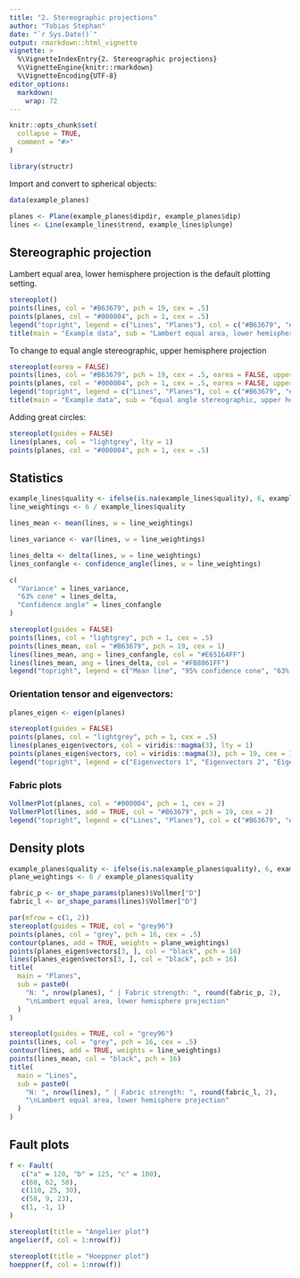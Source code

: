 ```yaml
---
title: "2. Stereographic projections"
author: "Tobias Stephan"
date: "`r Sys.Date()`"
output: rmarkdown::html_vignette
vignette: >
  %\VignetteIndexEntry{2. Stereographic projections}
  %\VignetteEngine{knitr::rmarkdown}
  %\VignetteEncoding{UTF-8}
editor_options: 
  markdown: 
    wrap: 72
---
```


```r
knitr::opts_chunk$set(
  collapse = TRUE,
  comment = "#>"
)
```

```r
library(structr)
```


Import and convert to spherical objects:
```r
data(example_planes)

planes <- Plane(example_planes$dipdir, example_planes$dip)
lines <- Line(example_lines$trend, example_lines$plunge)
```

## Stereographic projection
Lambert equal area, lower hemisphere projection is the default plotting setting.

```r
stereoplot()
points(lines, col = "#B63679", pch = 19, cex = .5)
points(planes, col = "#000004", pch = 1, cex = .5)
legend("topright", legend = c("Lines", "Planes"), col = c("#B63679", "#000004"), pch = c(19, 1), cex = 1)
title(main = "Example data", sub = "Lambert equal area, lower hemisphere projection")
```

To change to equal angle stereographic, upper hemisphere projection

```r
stereoplot(earea = FALSE)
points(lines, col = "#B63679", pch = 19, cex = .5, earea = FALSE, upper.hem = TRUE)
points(planes, col = "#000004", pch = 1, cex = .5, earea = FALSE, upper.hem = TRUE)
legend("topright", legend = c("Lines", "Planes"), col = c("#B63679", "#000004"), pch = c(19, 1), cex = 1)
title(main = "Example data", sub = "Equal angle stereographic, upper hemisphere projection")
```


Adding great circles:
```r
stereoplot(guides = FALSE)
lines(planes, col = "lightgrey", lty = 1)
points(planes, col = "#000004", pch = 1, cex = .5)
```

## Statistics
```r
example_lines$quality <- ifelse(is.na(example_lines$quality), 6, example_lines$quality) # replacing NA values with 6
line_weightings <- 6 / example_lines$quality
```


```r
lines_mean <- mean(lines, w = line_weightings)
```

```r
lines_variance <- var(lines, w = line_weightings)
```

```r
lines_delta <- delta(lines, w = line_weightings)
lines_confangle <- confidence_angle(lines, w = line_weightings)
```

```r
c(
  "Variance" = lines_variance,
  "63% cone" = lines_delta,
  "Confidence angle" = lines_confangle
)
```



```r
stereoplot(guides = FALSE)
points(lines, col = "lightgrey", pch = 1, cex = .5)
points(lines_mean, col = "#B63679", pch = 19, cex = 1)
lines(lines_mean, ang = lines_confangle, col = "#E65164FF")
lines(lines_mean, ang = lines_delta, col = "#FB8861FF")
legend("topright", legend = c("Mean line", "95% confidence cone", "63% data cone"), col = c("#B63679", "#E65164FF", "#FB8861FF"), pch = c(19, NA, NA), lty = c(NA, 1, 1), cex = .75)
```


### Orientation tensor and eigenvectors:

```r
planes_eigen <- eigen(planes)

stereoplot(guides = FALSE)
points(planes, col = "lightgrey", pch = 1, cex = .5)
lines(planes_eigen$vectors, col = viridis::magma(3), lty = 1)
points(planes_eigen$vectors, col = viridis::magma(3), pch = 19, cex = 1)
legend("topright", legend = c("Eigenvectors 1", "Eigenvectors 2", "Eigenvectors 3"), col = viridis::magma(3), pch = 19, cex = .75)
```

### Fabric plots

```r
VollmerPlot(planes, col = "#000004", pch = 1, cex = 2)
VollmerPlot(lines, add = TRUE, col = "#B63679", pch = 19, cex = 2)
legend("topright", legend = c("Lines", "Planes"), col = c("#B63679", "#000004"), pch = c(19, 1), cex = 1)
```

## Density plots
```r
example_planes$quality <- ifelse(is.na(example_planes$quality), 6, example_planes$quality) # replacing NA values with 6
plane_weightings <- 6 / example_planes$quality

fabric_p <- or_shape_params(planes)$Vollmer["D"]
fabric_l <- or_shape_params(lines)$Vollmer["D"]

par(mfrow = c(1, 2))
stereoplot(guides = TRUE, col = "grey96")
points(planes, col = "grey", pch = 16, cex = .5)
contour(planes, add = TRUE, weights = plane_weightings)
points(planes_eigen$vectors[3, ], col = "black", pch = 16)
lines(planes_eigen$vectors[3, ], col = "black", pch = 16)
title(
  main = "Planes",
  sub = paste0(
    "N: ", nrow(planes), " | Fabric strength: ", round(fabric_p, 2),
    "\nLambert equal area, lower hemisphere projection"
  )
)

stereoplot(guides = TRUE, col = "grey96")
points(lines, col = "grey", pch = 16, cex = .5)
contour(lines, add = TRUE, weights = line_weightings)
points(lines_mean, col = "black", pch = 16)
title(
  main = "Lines",
  sub = paste0(
    "N: ", nrow(lines), " | Fabric strength: ", round(fabric_l, 2),
    "\nLambert equal area, lower hemisphere projection"
  )
)
```


## Fault plots

```r
f <- Fault(
   c("a" = 120, "b" = 125, "c" = 100),
   c(60, 62, 50),
   c(110, 25, 30),
   c(58, 9, 23),
   c(1, -1, 1)
)

stereoplot(title = "Angelier plot")
angelier(f, col = 1:nrow(f))
```

```r
stereoplot(title = "Hoeppner plot")
hoeppner(f, col = 1:nrow(f))
```